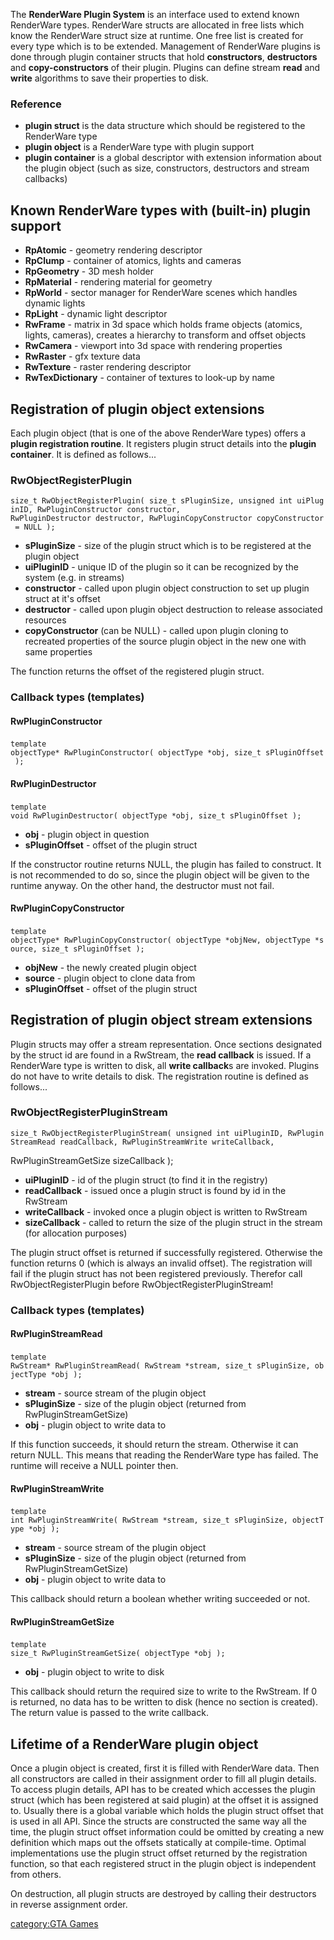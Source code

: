 The '''RenderWare Plugin System''' is an interface used to extend known RenderWare types. RenderWare structs are allocated in free lists which know the RenderWare struct size at runtime. One free list is created for every type which is to be extended. Management of RenderWare plugins is done through plugin container structs that hold '''constructors''', '''destructors''' and '''copy-constructors''' of their plugin. Plugins can define stream '''read''' and '''write''' algorithms to save their properties to disk.
===Reference===
* '''plugin struct''' is the data structure which should be registered to the RenderWare type
* '''plugin object''' is a RenderWare type with plugin support
* '''plugin container''' is a global descriptor with extension information about the plugin object (such as size, constructors, destructors and stream callbacks)

==Known RenderWare types with (built-in) plugin support==
* '''RpAtomic''' - geometry rendering descriptor
* '''RpClump''' - container of atomics, lights and cameras
* '''RpGeometry''' - 3D mesh holder
* '''RpMaterial''' - rendering material for geometry
* '''RpWorld''' - sector manager for RenderWare scenes which handles dynamic lights
* '''RpLight''' - dynamic light descriptor
* '''RwFrame''' - matrix in 3d space which holds frame objects (atomics, lights, cameras), creates a hierarchy to transform and offset objects
* '''RwCamera''' - viewport into 3d space with rendering properties
* '''RwRaster''' - gfx texture data
* '''RwTexture''' - raster rendering descriptor
* '''RwTexDictionary''' - container of textures to look-up by name
==Registration of plugin object extensions==
Each plugin object (that is one of the above RenderWare types) offers a '''plugin registration routine'''. It registers plugin struct details into the '''plugin container'''. It is defined as follows...
===RwObjectRegisterPlugin===
 size_t RwObjectRegisterPlugin( size_t sPluginSize, unsigned int uiPluginID, RwPluginConstructor constructor,
 RwPluginDestructor destructor, RwPluginCopyConstructor copyConstructor = NULL );
* '''sPluginSize''' - size of the plugin struct which is to be registered at the plugin object
* '''uiPluginID''' - unique ID of the plugin so it can be recognized by the system (e.g. in streams)
* '''constructor''' - called upon plugin object construction to set up plugin struct at it's offset
* '''destructor''' - called upon plugin object destruction to release associated resources
* '''copyConstructor''' (can be NULL) - called upon plugin cloning to recreated properties of the source plugin object in the new one with same properties
The function returns the offset of the registered plugin struct.
===Callback types (templates)===
====RwPluginConstructor====
 template <class objectType>
 objectType* RwPluginConstructor( objectType *obj, size_t sPluginOffset );

====RwPluginDestructor====
 template <class objectType>
 void RwPluginDestructor( objectType *obj, size_t sPluginOffset );
* '''obj''' - plugin object in question
* '''sPluginOffset''' - offset of the plugin struct

If the constructor routine returns NULL, the plugin has failed to construct. It is not recommended to do so, since the plugin object will be given to the runtime anyway. On the other hand, the destructor must not fail.

====RwPluginCopyConstructor====
 template <class objectType>
 objectType* RwPluginCopyConstructor( objectType *objNew, objectType *source, size_t sPluginOffset );
* '''objNew''' - the newly created plugin object
* '''source''' - plugin object to clone data from
* '''sPluginOffset''' - offset of the plugin struct

==Registration of plugin object stream extensions==
Plugin structs may offer a stream representation. Once sections designated by the struct id are found in a RwStream, the '''read callback''' is issued. If a RenderWare type is written to disk, all '''write callback'''s are invoked. Plugins do not have to write details to disk. The registration routine is defined as follows...
===RwObjectRegisterPluginStream===
 size_t RwObjectRegisterPluginStream( unsigned int uiPluginID, RwPluginStreamRead readCallback, RwPluginStreamWrite writeCallback,
RwPluginStreamGetSize sizeCallback );
* '''uiPluginID''' - id of the plugin struct (to find it in the registry)
* '''readCallback''' - issued once a plugin struct is found by id in the RwStream
* '''writeCallback''' - invoked once a plugin object is written to RwStream
* '''sizeCallback''' - called to return the size of the plugin struct in the stream (for allocation purposes)
The plugin struct offset is returned if successfully registered. Otherwise the function returns 0 (which is always an invalid offset). The registration will fail if the plugin struct has not been registered previously. Therefor call RwObjectRegisterPlugin before RwObjectRegisterPluginStream!
===Callback types (templates)===
====RwPluginStreamRead====
 template <class objectType>
 RwStream* RwPluginStreamRead( RwStream *stream, size_t sPluginSize, objectType *obj );
* '''stream''' - source stream of the plugin object
* '''sPluginSize''' - size of the plugin object (returned from RwPluginStreamGetSize)
* '''obj''' - plugin object to write data to
If this function succeeds, it should return the stream. Otherwise it can return NULL. This means that reading the RenderWare type has failed. The runtime will receive a NULL pointer then.

====RwPluginStreamWrite====
 template <class objectType>
 int RwPluginStreamWrite( RwStream *stream, size_t sPluginSize, objectType *obj );
* '''stream''' - source stream of the plugin object
* '''sPluginSize''' - size of the plugin object (returned from RwPluginStreamGetSize)
* '''obj''' - plugin object to write data to
This callback should return a boolean whether writing succeeded or not.

====RwPluginStreamGetSize====
 template <class objectType>
 size_t RwPluginStreamGetSize( objectType *obj );
* '''obj''' - plugin object to write to disk
This callback should return the required size to write to the RwStream. If 0 is returned, no data has to be written to disk (hence no section is created). The return value is passed to the write callback.

==Lifetime of a RenderWare plugin object==
Once a plugin object is created, first it is filled with RenderWare data. Then all constructors are called in their assignment order to fill all plugin details. To access plugin details, API has to be created which accesses the plugin struct (which has been registered at said plugin) at the offset it is assigned to. Usually there is a global variable which holds the plugin struct offset that is used in all API. Since the structs are constructed the same way all the time, the plugin struct offset information could be omitted by creating a new definition which maps out the offsets statically at compile-time. Optimal implementations use the plugin struct offset returned by the registration function, so that each registered struct in the plugin object is independent from others.

On destruction, all plugin structs are destroyed by calling their destructors in reverse assignment order.

[[/category:GTA Games.md|category:GTA Games]]